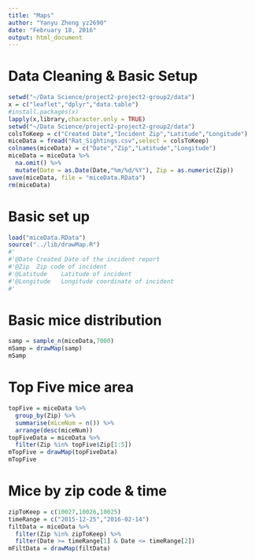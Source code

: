 ```yaml
---
title: "Maps"
author: "Yanyu Zheng yz2690"
date: "February 18, 2016"
output: html_document
---
```

# Data Cleaning & Basic Setup
```r
setwd("~/Data Science/project2-project2-group2/data")
x = c("leaflet","dplyr","data.table")
#install.packages(x)
lapply(x,library,character.only = TRUE)
setwd("~/Data Science/project2-project2-group2/data")
colsToKeep = c("Created Date","Incident Zip","Latitude","Longitude")
miceData = fread("Rat_Sightings.csv",select = colsToKeep)
colnames(miceData) = c("Date","Zip","Latitude","Longitude")
miceData = miceData %>% 
  na.omit() %>%
  mutate(Date = as.Date(Date,"%m/%d/%Y"), Zip = as.numeric(Zip))
save(miceData, file = "miceData.RData") 
rm(miceData)
```
# Basic set up
```r
load("miceData.RData")
source("../lib/drawMap.R")
#'
#'@Date Created Date of the incident report
#'@Zip  Zip code of incident
#'@Latitude    Latitude of incident
#'@Longitude   Longitude coordinate of incident
#'
```
# Basic mice distribution
```r
samp = sample_n(miceData,7000)
mSamp = drawMap(samp)
mSamp
```
# Top Five mice area
```r
topFive = miceData %>%
  group_by(Zip) %>%
  summarise(miceNum = n()) %>%
  arrange(desc(miceNum))
topFiveData = miceData %>%
  filter(Zip %in% topFive$Zip[1:5])
mTopFive = drawMap(topFiveData)
mTopFive
```
# Mice by zip code & time
```r
zipToKeep = c(10027,10026,10025)
timeRange = c("2015-12-25","2016-02-14")
filtData = miceData %>%
  filter(Zip %in% zipToKeep) %>%
  filter(Date >= timeRange[1] & Date <= timeRange[2])
mFiltData = drawMap(filtData) 
```


